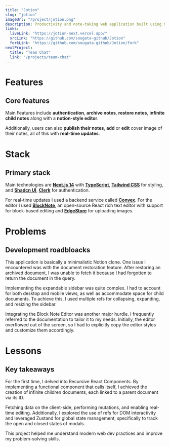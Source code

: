```yaml
---
title: "Jotion"
slug: "jotion"
imageUrl: "/project/jotion.png"
description: Productivity and note-taking web application built using NextJS.
links:
  liveLink: "https://jotion-next.vercel.app/"
  srcLink: "https://github.com/sougata-github/Jotion"
  forkLink: "https://github.com/sougata-github/Jotion/fork"
nextProject:
  title: "Team Chat"
  link: "/projects/team-chat"
---
```


# Features

## Core features

Main Features include **authentication**, **archive notes**, **restore notes**, **infinite child notes** along with a **notion-style editor**.

Additionally, users can also **publish their notes**, **add** or **edit** cover image of their notes, all of this with **real-time updates**.

# Stack

## Primary stack

Main technologies are **[Next.js 14](https://nextjs.org/)** with **[TypeScript](https://www.typescriptlang.org/)**, **[Tailwind CSS](https://tailwindcss.com/)** for styling, and **[Shadcn UI](https://ui.shadcn.com/)**, **[Clerk](https://clerk.com/)** for authentication.

For real-time updates I used a backend service called **[Convex](https://www.convex.dev/)**. For the editor I used **[BlockNote](https://www.blocknotejs.org/)**, an open-source React rich text editor with support for block-based editing and **[EdgeStore](https://edgestore.dev/)** for uploading images.

# Problems

## Development roadbloacks

This application is basically a minimalistic Notion clone. One issue I encountered was with the document restoration feature. After restoring an archived document, I was unable to fetch it because I had forgotten to return the document in the query.

Implementing the expandable sidebar was quite complex. I had to account for both desktop and mobile views, as well as accommodate space for child documents. To achieve this, I used multiple refs for collapsing, expanding, and resizing the sidebar.

Integrating the Block Note Editor was another major hurdle. I frequently referred to the documentation to tailor it to my needs. Initially, the editor overflowed out of the screen, so I had to explicitly copy the editor styles and customize them accordingly.

# Lessons

## Key takeaways

For the first time, I delved into Recursive React Components. By implementing a functional component that calls itself, I achieved the creation of infinite children documents, each linked to a parent document via its ID.

Fetching data on the client-side, performing mutations, and enabling real-time editing. Additionally, I explored the use of refs for DOM interactivity and leveraged Zustand for global state management, specifically to track the open and closed states of modals.

This project helped me understand modern web dev practices and improve my problem-solving skills.
